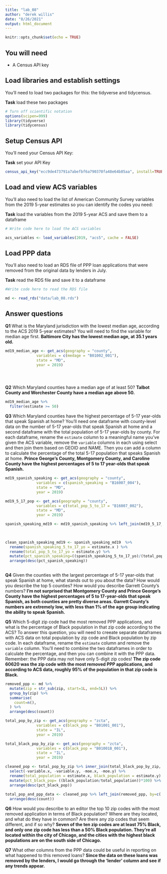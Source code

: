 ```yaml
---
title: "lab_08"
author: "derek willis"
date: "8/26/2021"
output: html_document
---
```


```r
knitr::opts_chunk$set(echo = TRUE)
```

## You will need

* A Census API key

## Load libraries and establish settings

You'll need to load two packages for this: the tidyverse and tidycensus.

**Task** load these two packages

```r
# Turn off scientific notation
options(scipen=999)
library(tidyverse)
library(tidycensus)
```

## Setup Census API

You'll need your Census API Key:

**Task** set your API Key

```r

census_api_key("ecc9de473791a7abefbf6a790370fa48e64b85aa", install=TRUE, overwrite=TRUE)
```

## Load and view ACS variables

You'll also need to load the list of American Community Survey variables from the 2019 5-year estimates so you can identify the codes you need:

**Task** load the variables from the 2019 5-year ACS and save them to a dataframe

```r
# Write code here to load the ACS variables

acs_variables <- load_variables(2019, "acs5", cache = FALSE)

```

## Load PPP data

You'll also need to load an RDS file of PPP loan applications that were removed from the original data by lenders in July.

**Task** read the RDS file and save it to a dataframe

```r
#Write code here to read the RDS file

md <- read_rds("data/lab_08.rds")
```

## Answer questions

**Q1** What is the Maryland jurisdiction with the lowest median age, according to the ACS 2019 5-year estimates? You will need to find the variable for median age first.
**Baltimore City has the lowest median age, at 35.1 years old.**

```r
md19_median_age <- get_acs(geography = "county",
              variables = c(medage = "B01002_001"),
              state = "MD",
              year = 2019)





```

**Q2** Which Maryland counties have a median age of at least 50?
**Talbot County and Worchester County have a median age above 50.**

```r
md19_median_age %>%
  filter(estimate >= 50)
```

**Q3** Which Maryland counties have the highest percentage of 5-17 year-olds that speak Spanish at home? You'll need one dataframe with county-level data on the number of 5-17 year-olds that speak Spanish at home and a second dataframe with the total population of 5-17 year-olds by county. For each dataframe, rename the `estimate` column to a meaningful name you've given the ACS variable, remove the `variable` columns in each using select and then join them based on GEOID and NAME. Then you can add a column to calculate the percentage of the total 5-17 population that speaks Spanish at home.
**Prince George's County, Montgomery County, and Caroline County have the highest percentages of 5 to 17 year-olds that speak Spanish.**

```r
md19_spanish_speaking <- get_acs(geography = "county",
              variables = c(spanish_speaking = "B16007_004"),
              state = "MD",
              year = 2019)

md19_5_17_pop <- get_acs(geography = "county",
              variables = c(total_pop_5_to_17 = "B16007_002"),
              state = "MD",
              year = 2019)

spanish_speaking_md19 <- md19_spanish_speaking %>% left_join(md19_5_17_pop, by=c('GEOID', 'NAME')) 
 

  
clean_spanish_speaking_md19 <- spanish_speaking_md19  %>%
  rename(spanish_speaking_5_to_17_yo = estimate.x ) %>%
  rename(total_pop_5_to_17_yo = estimate.y) %>%
  mutate(pct_spanish_speaking=((spanish_speaking_5_to_17_yo)/(total_pop_5_to_17_yo))*100) %>%
  arrange(desc(pct_spanish_speaking))
  
```

**Q4** Given the counties with the largest percentage of 5-17 year-olds that speak Spanish at home, what stands out to you about the data? How would you describe the top 5 counties? How would you describe Garrett County's numbers?
**I'm not surprised that Montgomery County and Prince George's County have the highest percentages of 5 to 17-year-olds that speak Spanish, as both counties are pretty diverse areas. Garrett County's numbers are extremely low, with less than 1% of the age group indicating the ability to speak Spanish. **

**Q5** Which 5-digit zip code had the most removed PPP applications, and what is the percentage of Black population in that zip code according to the ACS? To answer this question, you will need to creeate separate dataframes with ACS data on total population by zip code and Black population by zip code. In each dataframe, rename the `estimate` column and remove the `variable` column. You'll need to combine the two dataframes in order to calculate the percentage, and then you can combine it with the PPP data. Remember: the PPP data may not have only 5-digit zip codes!
**The zip code 60620 was the zip code with the most removed PPP applications, and according to ACS data, roughly 95% of the population in that zip code is Black. **

```r
removed_ppp <- md %>%
  mutate(zip = str_sub(zip, start=1L, end=5L)) %>%
  group_by(zip) %>%
  summarise(
    count=n(),
  ) %>%
  arrange(desc(count))

total_pop_by_zip <- get_acs(geography = "zcta",
              variables = c(black_pop = "B01001_001"),
              state = "IL",
              year = 2019)

total_black_pop_by_zip <- get_acs(geography = "zcta",
              variables = c(black_pop = "B01001B_001"),
              state = "IL",
              year = 2019)

cleaned_pop <- total_pop_by_zip %>% inner_join(total_black_pop_by_zip, by=c("GEOID", "NAME")) %>%
  select(-variable.x, -variable.y, -moe.x, -moe.y) %>%
  rename(total_population = estimate.x, black_population = estimate.y) %>%
  mutate(pct_black_pop= ((black_population/total_population))*100) %>%
  arrange(desc(pct_black_pop)) 
  
total_pop_and_ppp_data <- cleaned_pop %>% left_join(removed_ppp, by=c('GEOID' = 'zip')) %>%
  arrange(desc(count))


```

**Q6** How would you describe to an editor the top 10 zip codes with the most removed application in terms of Black population? Where are they located, and what do they have in common? Are there any zip codes that seem different, and if so why?
**Seven of the ten zip codes are at least 75% Black, and only one zip code has less than a 50% Black population. They're all located within the city of Chicago, and the cities with the highest black populations are on the south side of Chicago.**

**Q7** What other columns from the PPP data could be useful in reporting on what happened to this removed loans?
**Since the data on these loans was removed by the lenders, I would go through the 'lender' column and see if any trends appear. **
